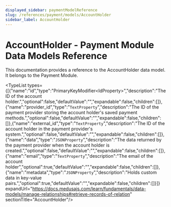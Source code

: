 ```yaml
---
displayed_sidebar: paymentModelReference
slug: /references/payment/models/AccountHolder
sidebar_label: AccountHolder
---
```



# AccountHolder - Payment Module Data Models Reference

This documentation provides a reference to the AccountHolder data model. It belongs to the Payment Module.

<SourceCodeLink link="https://github.com/medusajs/medusa/blob/3e617155977e9bfd2f5318a9ab5eedea24664e0c/packages/modules/payment/src/models/account-holder.ts#L3" />

<TypeList types={[{"name":"id","type":"PrimaryKeyModifier&#60;IdProperty&#62;","description":"The ID of the account holder.","optional":false,"defaultValue":"","expandable":false,"children":[]},{"name":"provider_id","type":"`TextProperty`","description":"The ID of the payment provider storing the account holder's saved payment methods.","optional":false,"defaultValue":"","expandable":false,"children":[]},{"name":"external_id","type":"`TextProperty`","description":"The ID of the account holder in the payment provider's system.","optional":false,"defaultValue":"","expandable":false,"children":[]},{"name":"data","type":"`JSONProperty`","description":"The data returned by the payment provider when the account holder is created.","optional":false,"defaultValue":"","expandable":false,"children":[]},{"name":"email","type":"`TextProperty`","description":"The email of the account holder","optional":true,"defaultValue":"","expandable":false,"children":[]},{"name":"metadata","type":"`JSONProperty`","description":"Holds custom data in key-value pairs.","optional":true,"defaultValue":"","expandable":false,"children":[]}]} expandUrl="https://docs.medusajs.com/learn/fundamentals/data-models/manage-relationships#retrieve-records-of-relation" sectionTitle="AccountHolder"/>
